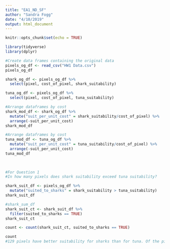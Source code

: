 ```yaml
---
title: "EA1_ND_SF"
author: "Sandra Fogg"
date: "4/10/2019"
output: html_document
---
```


```r
knitr::opts_chunk$set(echo = TRUE)
```

```r
library(tidyverse)
library(dplyr)
```

```r
#Create data frames containing the original data
pixels_og_df <- read_csv("HW1 Data.csv")
pixels_og_df

shark_og_df <- pixels_og_df %>% 
  select(pixel, cost_of_pixel, shark_suitability)

tuna_og_df <- pixels_og_df %>% 
  select(pixel, cost_of_pixel, tuna_suitability)
```
```r
#Arrange dataframes by cost
shark_mod_df <- shark_og_df %>% 
  mutate("suit_per_unit_cost" = shark_suitability/cost_of_pixel) %>% 
  arrange(-suit_per_unit_cost)
shark_mod_df

#Arrange dataframes by cost
tuna_mod_df <- tuna_og_df %>% 
  mutate("suit_per_unit_cost" = tuna_suitability/cost_of_pixel) %>% 
  arrange(-suit_per_unit_cost)
tuna_mod_df
  
  
```
```r
#For Question 1
#In how many pixels does shark suitability exceed tuna suitability?

shark_suit_df <- pixels_og_df %>% 
  mutate("suited_to_sharks" = shark_suitability > tuna_suitability)
shark_suit_df

#shark_sum_df 
shark_suit_ct <- shark_suit_df %>% 
  filter(suited_to_sharks == TRUE)
shark_suit_ct

count <- count(shark_suit_ct, suited_to_sharks == TRUE)

count
#129 pixels have better suitability for sharks than for tuna. Of the pixels best suited for sharks, we would conserve the highest suitability pixels that fit within the budget

```


